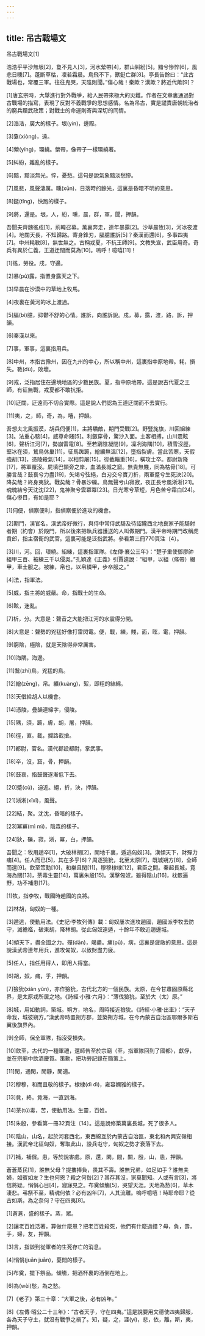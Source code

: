 ```yaml
---
---
---
```

title: 吊古戰場文
---




吊古戰場文[1]

浩浩乎平沙無垠[2]，敻不見人[3]，河水縈帶[4]，群山糾紛[5]。黯兮慘悴[6]，風悲日曛[7]。蓬斷草枯，凜若霜晨。鳥飛不下，獸鋌亡群[8]。亭長告餘曰：“此古戰場也，常覆三軍。往往鬼哭，天陰則聞。”傷心哉！秦歟？漢歟？將近代歟[9]？

[1]唐玄宗時，大舉進行對外戰爭，給人民帶來極大的災難。作者在文章裏通過對古戰場的描寫，表現了反對不義戰爭的思想感情。名為吊古，實是譴責唐朝統治者的窮兵黷武政策；對戰士的命運則寄與深切的同情。

[2]浩浩，廣大的樣子。垠(yín)，邊際。

[3]敻(xiòng)，遠。

[4]縈(yíng)，環繞。縈帶，像帶子一樣環繞著。

[5]糾紛，雜亂的樣子。

[6]黯，黯淡無光。悴，憂愁。這句是說氣象黯淡愁慘。

[7]風悲，風聲淒厲。曛(xūn)，日落時的餘光，這裏是昏暗不明的意思。

[8]鋌(tǐng)，快跑的樣子。

[9]將，還是。垠，人，紛，曛，晨，群，軍，聞，押韻。

吾聞夫齊魏徭戍[1]，荊韓召募。萬裏奔走，連年暴露[2]。沙草晨牧[3]，河冰夜渡[4]。地闊天長，不知歸路。寄身鋒刃，腷臆誰訴[5]？秦漢而還[6]，多事四夷[7]。中州耗斁[8]，無世無之。古稱戎夏，不抗王師[9]。文教失宣，武臣用奇。奇兵有異於仁義，王道迂闊而莫為[10]。嗚呼！噫嘻[11]！

[1]徭，勞役。戍，守邊。

[2]暴(pù)露，指置身露天之下。

[3]早晨在沙漠中的草地上牧馬。

[4]夜裏在黃河的冰上渡過。

[5]腷(bì)臆，抑鬱不舒的心情。誰訴，向誰訴說。戍，募，露，渡，路，訴，押韻。

[6]秦漢以來。

[7]事，軍事，這裏指用兵。

[8]中州，本指古豫州，因在九州的中心，所以稱中州，這裏指中原地帶。耗，損失。斁(dù)，敗壞。

[9]戎，泛指居住在邊境地區的少數民族。夏，指中原地帶。這是說古代夏之王師，有征無戰，戎夏都不敢抗拒。

[10]迂闊，迂遠而不切合實際。這是說人們認為王道迂闊而不去實行。

[11]夷，之，師，奇，為，嘻，押韻。

吾想夫北風振漠，胡兵伺便[1]，主將驕敵，期門受戰[2]。野豎旄旗，川回組練[3]。法重心駭[4]，威尊命賤[5]。利鏃穿骨，驚沙入面。主客相搏，山川震眩[6]，聲析江河[7]，勢崩雷電[8]。至若窮陰凝閉[9]，凜冽海隅[10]，積雪沒脛，堅冰在須，鷙鳥休巢[11]，征馬踟躕，繒纊無溫[12]，墮指裂膚。當此苦寒，天假強胡[13]，憑陵殺氣[14]，以相剪屠[15]。徑截輜重[16]，橫攻士卒。都尉新降[17]，將軍覆沒。屍填巴領旁之岸，血滿長城之窟。無貴無賤，同為枯骨[18]。可勝言哉？鼓衰兮力盡[19]，矢竭兮弦絕，白刃交兮寶刀折，兩軍蹙兮生死決[20]。降矣哉？終身夷狄。戰矣哉？骨暴沙礫。鳥無聲兮山寂寂，夜正長兮風淅淅[21]。魂魄結兮天沈沈[22]，鬼神聚兮雲冪冪[23]。日光寒兮草短，月色苦兮霜白[24]。傷心慘目，有如是耶？

[1]伺便，偵察便利，指偵察便於進攻的機會。

[2]期門，漢官名。漢武帝好微行，與侍中常侍武騎及待詔隴西北地良家子能騎射者期（約會）於殿門，所以後來把執兵器護送的人叫做期門。漢平帝時期門改稱虎賁郎，指主宿衛的武官。這裏可能是泛指武將。參看第三冊770頁注〔4〕。

[3]川，河。回，環繞。組練，這裏指軍隊。《左傳·襄公三年》：“楚子重使鄧廖帥組甲三百、被練三千以侵吳。”孔穎達《正義》引賈逵說：“組甲，以組（絛帶）綴甲，車士服之。被練，帛也，以帛綴甲，步卒服之。”

[4]法，指軍法。

[5]威，指主將的威嚴。命，指戰士的生命。

[6]眩，迷亂。

[7]析，分。大意是：聲音之大能把江河的水震得分開。

[8]大意是：聲勢的兇猛好像打雷閃電。便，戰，練，賤，面，眩，電，押韻。

[9]窮陰，極陰，就是天陰得非常厲害。

[10]海隅，海邊。

[11]鷙(zhì)鳥，兇猛的鳥。

[12]繒(zēng)，帛。纊(kuàng)，絮，即粗的絲綿。

[13]天借給胡人以機會。

[14]憑陵，疊韻連綿字，侵陵。

[15]隅，須，躕，膚，胡，屠，押韻。

[16]徑，直。截，攔路截搶。

[17]都尉，官名。漢代郡設都尉，掌武事。

[18]卒，沒，窟，骨，押韻。

[19]鼓衰，指鼓聲逐漸低下去。

[20]蹙(cù)，迫近。絕，折，決，押韻。

[21]淅淅(xīxī)，風聲。

[22]結，聚。沈沈，昏暗的樣子。

[23]冪冪(mì mì)，陰森的樣子。

[24]狄，礫，寂，淅，冪，白，押韻。

吾聞之：牧用趙卒[1]，大破林胡[2]，開地千裏，遁逃匈奴[3]。漢傾天下，財殫力痡[4]。任人而已[5]，其在多乎[6]？周逐獫狁，北至太原[7]，既城朔方[8]，全師而還[9]。飲至策勳[10]，和樂且閑[11]，穆穆棣棣[12]，君臣之間。秦起長城，竟海為關[13]，荼毒生靈[14]，萬裏朱殷[15]。漢擊匈奴，雖得陰山[16]，枕骸遍野，功不補患[17]。

[1]牧，指李牧，戰國時趙國的良將。

[2]林胡，匈奴的一種。

[3]遁逃，使動用法。《史記·李牧列傳》載：匈奴屢次進攻趙國，趙國派李牧去防守，滅襜襤，破東胡，降林胡。從此匈奴遠遁，十餘年不敢近趙邊城。

[4]傾天下，盡全國之力。殫(dān)，竭盡。痡(pū)，病，這裏是疲敝的意思。這是說漢武帝連年用兵，進攻匈奴，以致財盡力疲。

[5]任人，指任用得人，即用人得當。

[6]胡，奴，痡，乎，押韻。

[7]獫狁(xiǎn yǔn)，亦作獫狁，古代北方的一個民族。太原，在今甘肅固原縣北界，是太原戎所居之地。《詩經·小雅·六月》：“薄伐獫狁，至於大（太）原。”

[8]城，用如動詞，築城。朔方，地名，周時接近獫狁。《詩經·小雅·出車》：“天子命我，城彼朔方。”漢武帝時置朔方郡，並築朔方城，在今內蒙古自治區鄂爾多斯右翼後旗界內。

[9]全師，保全軍隊，指沒受損失。

[10]飲至，古代的一種軍禮，還師告至於宗廟（至，指軍隊回到了國都），獻俘，並在宗廟中飲酒慶賀。策勳，把功勞記錄在簡策上。

[11]閑，通閑，閒靜，閒適。

[12]穆穆，和而且敬的樣子。棣棣(dì dì)，雍容嫻雅的樣子。

[13]竟，終。竟海，一直到海。

[14]荼(tú)毒，苦，使動用法。生靈，百姓。

[15]朱殷，參看第一冊32頁注〔14〕。這是說修築萬裏長城，死了很多人。

[16]陰山，山名，起於河套西北，東西綿亙於內蒙古自治區，東北和內興安嶺相接。漢武帝北征匈奴，奪取此山，設兵屯守，匈奴之勢才衰落下去。

[17]補，補償。患，等於說害處。原，還，閑，間，關，殷，山，患，押韻。

蒼蒼蒸民[1]，誰無父母？提攜捧負，畏其不壽。誰無兄弟，如足如手？誰無夫婦，如賓如友？生也何恩？殺之何咎[2]？其存其沒，家莫聞知。人或有言[3]，將信將疑。悁悁心目[4]，寢寐見之。布奠傾觴[5]，哭望天涯。天地為愁[6]，草木淒悲。弔祭不至，精魂何依？必有凶年[7]，人其流離。嗚呼噫嘻！時耶命耶？從古如斯。為之奈何？守在四夷[8]。

[1]蒼蒼，盛的樣子。蒸，眾。

[2]讓老百姓活著，算做什麼恩？把老百姓殺死，他們有什麼過錯？母，負，壽，手，婦，友，押韻。

[3]言，指談到從軍者的生死存亡的消息。

[4]悁悁(juān juān)，憂悶的樣子。

[5]布奠，擺下祭品。傾觴，把酒杯裏的酒倒在地上。

[6]為(wèi)愁，為之愁。

[7]《老子》第三十章：“大軍之後，必有凶年。”

[8]《左傳·昭公二十三年》：“古者天子，守在四夷。”這是說要用文德使四夷歸服，各為天子守土，就沒有戰爭之禍了。知，疑，之，涯(yí)，悲，依，離，斯，夷，押韻。